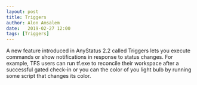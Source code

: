 ```yaml
---
layout: post
title: Triggers
author: Alon Amsalem
date:   2019-02-27 12:00
tags: [Triggers]
---
```


A new feature introduced in AnyStatus 2.2 called Triggers lets you execute commands or show notifications in response to status changes. For example, TFS users can run tf.exe to reconcile their workspace after a successful gated check-in or you can the color of you light bulb by running some script that changes its color.

